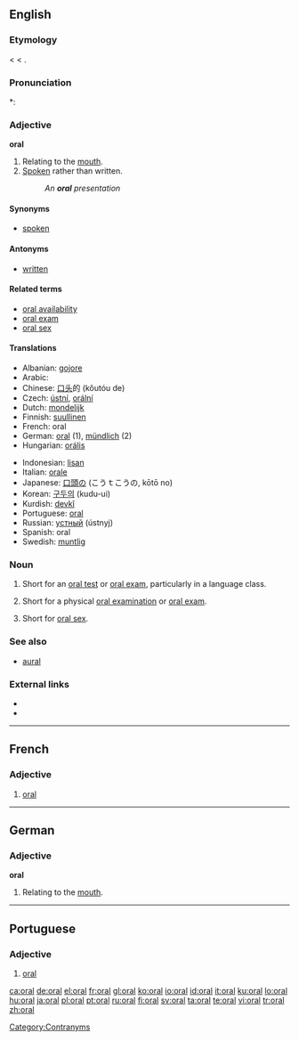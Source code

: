 {{also|Oral}}
==English==

===Etymology===
< {{NL.}} {{term|oralis||of the mouth}} < {{L.}} {{term|os|the mouth}}.

===Pronunciation===
*: {{rhymes|ɔːrəl}}

===Adjective===
'''oral'''

# Relating to the [[mouth]].
# [[spoken|Spoken]] rather than written.
#: ''An '''oral''' presentation''

====Synonyms====
* [[spoken]]

====Antonyms====
* [[written]]

====Related terms====
* [[oral availability]]
* [[oral exam]]
* [[oral sex]]

====Translations====
{{trans-top}}
* Albanian: [[gojore]]
* Arabic: {{Arab|[[شفهي]]}} {{IPAchar|(šáfahi)}}
* Chinese: [[口头]]的 (kǒutóu de)
* Czech: [[ústní]], [[orální]]
* Dutch: [[mondelijk]]
* Finnish: [[suullinen]]
* French: oral
* German: [[oral]] (1), [[mündlich]] (2)
* Hungarian: [[orális]]
{{trans-mid}}
* Indonesian: [[lisan]]
* Italian: [[orale]]
* Japanese: [[口頭の]] (こうｔこうの, kōtō no)
* Korean: [[구두의]] (kudu-ui)
* Kurdish: [[devkî]]
* Portuguese: [[oral#Portuguese|oral]]
* Russian: [[устный]] (ústnyj)
* Spanish: oral
* Swedish: [[muntlig]]
{{trans-bottom}}

===Noun===
{{en-noun}}

# {{countable}} Short for an [[oral test]] or [[oral exam]], particularly in a language class.
# {{countable}} Short for a physical [[oral examination]] or [[oral exam]].
# {{uncountable}} Short for [[oral sex]].

===See also===
* [[aural]]

===External links===
* {{R:Webster 1913}}
* {{R:Century 1911}}

[[Category:Contranyms]]

----

==French==

===Adjective===
{{fr-adj}}

# [[oral]]

----

==German==

===Adjective===
'''oral'''

# Relating to the [[mouth]].

----

==Portuguese==

===Adjective===
{{pt-adj-mf|pl=orais}}

# [[oral]]

[[ca:oral]]
[[de:oral]]
[[el:oral]]
[[fr:oral]]
[[gl:oral]]
[[ko:oral]]
[[io:oral]]
[[id:oral]]
[[it:oral]]
[[ku:oral]]
[[lo:oral]]
[[hu:oral]]
[[ja:oral]]
[[pl:oral]]
[[pt:oral]]
[[ru:oral]]
[[fi:oral]]
[[sv:oral]]
[[ta:oral]]
[[te:oral]]
[[vi:oral]]
[[tr:oral]]
[[zh:oral]]